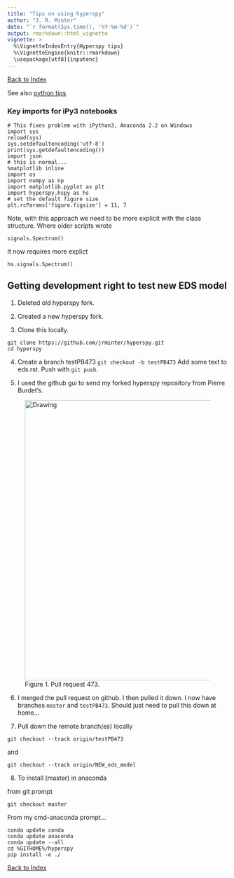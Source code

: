 ```yaml
---
title: "Tips on using hyperspy"
author: "J. R. Minter"
date: "`r format(Sys.time(), '%Y-%m-%d')`"
output: rmarkdown::html_vignette
vignette: >
  %\VignetteIndexEntry{Hyperspy tips}
  %\VignetteEngine{knitr::rmarkdown}
  \usepackage[utf8]{inputenc}
---
```


[Back to Index](../README.html)

See also [python tips](../python/python.html)

### Key imports for iPy3 notebooks

```
# This fixes problem with iPython3, Anaconda 2.2 on Windows
import sys
reload(sys)
sys.setdefaultencoding('utf-8')
print(sys.getdefaultencoding())
import json
# this is normal...
%matplotlib inline
import os
import numpy as np
import matplotlib.pyplot as plt
import hyperspy.hspy as hs
# set the default figure size
plt.rcParams['figure.figsize'] = 11, 7
```

Note, with this approach we need to be more explicit with the
class structure. Where older scripts wrote

```
signals.Spectrum()
```

It now requires more explict

```
hs.signals.Spectrum()
```

## Getting development right to test new EDS model

1. Deleted old hyperspy fork.

2. Created a new hyperspy fork.

3. Clone this locally.

```
git clone https://github.com/jrminter/hyperspy.git
cd hyperspy
```

4. Create a branch testPB473 `git checkout -b testPB473` Add some
   text to eds.rst. Push with `git push`.
   
5. I used the github gui to send my forked hyperspy repository from Pierre Burdet's.

<figure>
  <img src="figs/pull-req.png"
  alt="Drawing" style="width: 640px;"/>
<figcaption>Figure 1. Pull request 473. </figcaption>
</figure>

6. I merged the pull request on github. I then pulled it down. I now have branches `master` and `testPB473`. Should just need to pull this down at home...

7. Pull down the remote branch(es) locally

```
git checkout --track origin/testPB473
```

and

```
git checkout --track origin/NEW_eds_model
```

8. To install (master) in anaconda

from git prompt

```
git checkout master
```

From my cmd-anaconda prompt...

```
conda update conda
conda update anaconda
conda update --all
cd %GITHOME%/hyperspy
pip install -e ./
```


[Back to Index](../README.html)
